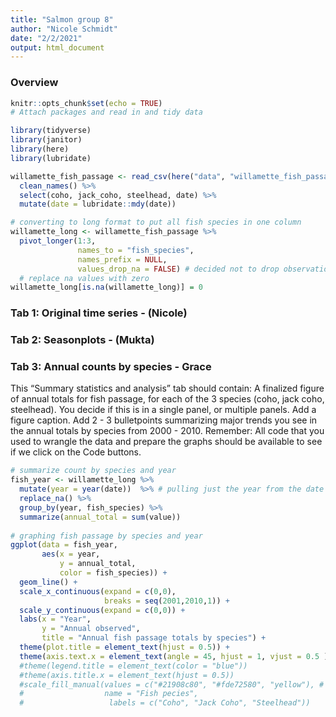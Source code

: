 ```yaml
---
title: "Salmon group 8"
author: "Nicole Schmidt"
date: "2/2/2021"
output: html_document
---
```


### Overview

```r
knitr::opts_chunk$set(echo = TRUE)
# Attach packages and read in and tidy data 

library(tidyverse)
library(janitor)
library(here)
library(lubridate)

willamette_fish_passage <- read_csv(here("data", "willamette_fish_passage.csv")) %>% 
  clean_names() %>% 
  select(coho, jack_coho, steelhead, date) %>% 
  mutate(date = lubridate::mdy(date))

# converting to long format to put all fish species in one column
willamette_long <- willamette_fish_passage %>% 
  pivot_longer(1:3,
               names_to = "fish_species",
               names_prefix = NULL,
               values_drop_na = FALSE) # decided not to drop observations with n/a values becuase in Tab 1 it says to change na values to zero
  # replace na values with zero
willamette_long[is.na(willamette_long)] = 0 

```

### Tab 1: Original time series - (Nicole)

### Tab 2: Seasonplots - (Mukta)

### Tab 3: Annual counts by species - Grace
This “Summary statistics and analysis” tab should contain: 
A finalized figure of annual totals for fish passage, for each of the 3 species (coho, jack coho, steelhead). You decide if this is in a single panel, or multiple panels. Add a figure caption. 
Add 2 - 3 bulletpoints summarizing major trends you see in the annual totals by species from 2000 - 2010.
Remember: All code that you used to wrangle the data and prepare the graphs should be available to see if we click on the Code buttons. 
```r


# summarize count by species and year
fish_year <- willamette_long %>% 
  mutate(year = year(date))  %>% # pulling just the year from the date
  replace_na() %>% 
  group_by(year, fish_species) %>% 
  summarize(annual_total = sum(value))
  
# graphing fish passage by species and year
ggplot(data = fish_year,
       aes(x = year,
           y = annual_total,
           color = fish_species)) +
  geom_line() +
  scale_x_continuous(expand = c(0,0),
                     breaks = seq(2001,2010,1)) +
  scale_y_continuous(expand = c(0,0)) +
  labs(x = "Year",
       y = "Annual observed",
       title = "Annual fish passage totals by species") +
  theme(plot.title = element_text(hjust = 0.5)) +
  theme(axis.text.x = element_text(angle = 45, hjust = 1, vjust = 0.5 ))
  #theme(legend.title = element_text(color = "blue"))
  #theme(axis.title.x = element_text(hjust = 0.5))
  #scale_fill_manual(values = c("#21908c80", "#fde72580", "yellow"), # custom colors
  #                  name = "Fish pecies",
  #                   labels = c("Coho", "Jack Coho", "Steelhead"))

```



